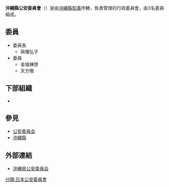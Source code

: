 {{Infobox Govt Agency
  | agency_name     = 沖繩縣公安委員會
  | nativename      = {{lang|ja|沖縄県公安委員会}}{{ja}}<br>{{lang|ja|おきなわけんこうあんいいんかい}}
  | nativename_r    = Okinawa Prefectural Public Safety Commission{{en}}
  | jurisdiction    = [[File:Flag_of_Okinawa_Prefecture.svg|20px]] [[沖繩縣|沖繩縣]]
  | seal            = 
  | seal_width      = 
  | seal_caption    = 
  | logo            = 
  | logo_width      = 
  | logo_caption    = 
  | formed          = 
  | preceding1      = 
  | preceding2      =
  | dissolved       = 
  | superseding     = 
  | employees       = 3人
  | budget          = 
  | minister1_name  = 
  | minister1_pfo   = 
  | minister2_name  = 
  | minister2_pfo   =
  | chief1_title    = 委員長
  | chief1          = 與儀弘子
  | chief2_title    = 
  | chief2          = 
  | chief3_title    = 
  | chief3          = 
  | parent_agency   = [[沖繩縣知事|沖繩縣知事]]
  | child1_agency   = {{link-jp|沖繩縣警察|沖縄県警察|沖繩縣警察}}
  | child2_agency   = 
  | child3_agency   = 
  | child4_agency   = 
  | child5_agency   = 
  | child6_agency   = 
  | child7_agency   = 
  | child8_agency   = 
  | child9_agency   = 
  | keydocument1    = 
  | keydocument2    =
  | picture         = Okinawa Prefectural Police Headquarters.jpg
  | picture_width   = 250px
  | picture_caption = 沖繩縣警察本部廳舍
  | headquarters    = {{JPN}}<br/>[[沖繩縣|沖繩縣]][[那霸市|那霸市]]泉崎1-2-2
  | website         = [http://www.police.pref.okinawa.jp/kouan/ 沖縄県公安委員会]
  | footnotes       = 
}}
'''沖繩縣公安委員會'''（{{jpn|j=沖縄県公安委員会|hg=おきなわけんこうあんいいんかい|rm=Okinawaken Kō'an-i'inkai}}）是由[[沖繩縣知事|沖繩縣知事]]所轄，負責管理{{link-jp|沖繩縣警察|沖縄県警察|沖繩縣警察}}的行政委員會，由3名委員組成。

== 委員 ==
*委員長
**與儀弘子
*委員
**金城棟啓
**天方徹

== 下部組織 ==
*{{link-jp|沖繩縣警察|沖縄県警察|沖繩縣警察}}

== 參見 ==
*[[公安委員会|公安委員会]]
*[[沖繩縣|沖繩縣]]

== 外部連結 ==
*[http://www.police.pref.okinawa.jp/kouan/ 沖縄県公安委員会] {{Wayback|url=http://www.police.pref.okinawa.jp/kouan/ |date=20170324033341 }}
{{日本都道府縣公安委員會}}
[[分類:日本公安委員會|分類:日本公安委員會]]